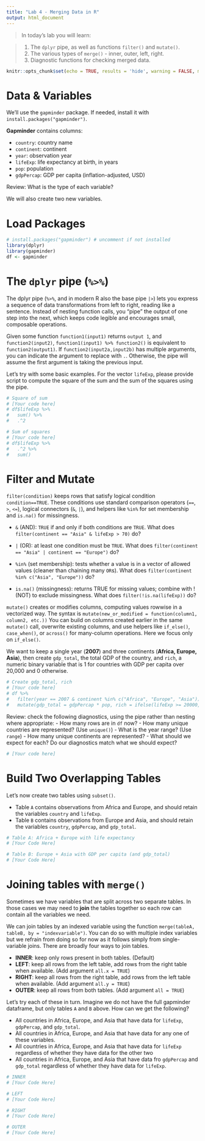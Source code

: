 ```yaml
---
title: "Lab 4 - Merging Data in R"
output: html_document
---
```

> In today's lab you will learn:

> 1) The `dplyr` pipe, as well as functions `filter()` and `mutate()`.
> 2) The various types of `merge()` - inner, outer, left, right.
> 3) Diagnostic functions for checking merged data.

```r
knitr::opts_chunk$set(echo = TRUE, results = 'hide', warning = FALSE, message = FALSE)
```

# Data & Variables

We’ll use the `gapminder` package. If needed, install it with `install.packages("gapminder")`.

**Gapminder** contains columns:

- `country`: country name
- `continent`: continent
- `year`: observation year
- `lifeExp`: life expectancy at birth, in years
- `pop`: population
- `gdpPercap`: GDP per capita (inflation-adjusted, USD)

Review: What is the type of each variable?

We will also create two new variables.

# Load Packages

```r
# install.packages("gapminder") # uncomment if not installed
library(dplyr)
library(gapminder)
df <- gapminder
```

# The `dplyr` pipe (`%>%`)

The dplyr pipe (`%>%`, and in modern R also the base pipe `|>`) lets you express a sequence of data transformations from left to right, reading like a sentence. Instead of nesting function calls, you “pipe” the output of one step into the next, which keeps code legible and encourages small, composable operations.

Given some function `function1(input1)` returns `output 1`, and `function2(input2)`,
`function1(input1) %>% function2()` is equivalent to `function2(output1)`. If `function2(input2a,input2b)` has multiple arguments, you can indicate the argument to replace with `.`. Otherwise, the pipe will assume the first argument is taking the previous input.

Let's try with some basic examples. For the vector `lifeExp`, please provide script to compute the square of the sum and the sum of the squares using the pipe.

```r
# Square of sum
# [Your code here]
# df$lifeExp %>%
#   sum() %>%
#   .^2

# Sum of squares
# [Your code here]
# df$lifeExp %>%
#   .^2 %>%
#   sum()


```


# Filter and Mutate

`filter(condition)` keeps rows that satisfy logical condition `condition==TRUE`. These conditions use standard comparison operators (`==`, `>`, `<=`), logical connectors (`&`, `|`), and helpers like `%in%` for set membership and `is.na()` for missingness.

- `&` (AND): `TRUE` if and only if both conditions are `TRUE`. What does `filter(continent == "Asia" & lifeExp > 70)` do?

- `|` (OR): at least one condition must be `TRUE`. What does `filter(continent == "Asia" | continent == "Europe")` do?

- `%in%` (set membership): tests whether a value is in a vector of allowed values (cleaner than chaining many `OR`s). What does `filter(continent %in% c("Asia", "Europe"))` do?

- `is.na()` (missingness): returns TRUE for missing values; combine with ! (NOT) to exclude missingness.
What does `filter(!is.na(lifeExp))` do?


`mutate()` creates or modifies columns, computing values rowwise in a vectorized way. The syntax is `mutate(new_or_modified = function(column1, column2, etc.))` You can build on columns created earlier in the same `mutate()` call, overwrite existing columns, and use helpers like `if_else()`, `case_when()`, or `across()` for many-column operations. Here we focus only on `if_else()`.

We want to keep a single year (**2007**) and three continents (**Africa, Europe, Asia**), then create `gdp_total`, the total GDP of the country, and `rich`, a numeric binary variable that is 1 for countries with GDP per capita over 20,000 and 0 otherwise.

```r
# Create gdp_total, rich
# [Your code here]
# df %>%
#   filter(year == 2007 & continent %in% c("Africa", "Europe", "Asia")) %>%
#   mutate(gdp_total = gdpPercap * pop, rich = ifelse(lifeExp >= 20000, 1, 0))

```

Review: check the following diagnostics, using the pipe rather than nesting where appropriate:
- How many rows are in `df` now?
- How many unique countries are represented? (Use `unique()`)
- What is the year range? (Use `range`)
- How many unique continents are represented?
- What should we expect for each? Do our diagnostics match what we should expect?

```r
# [Your code here]

```

# Build Two Overlapping Tables

Let's now create two tables using `subset()`.

- Table `A` contains observations from Africa and Europe, and should retain the variables `country` and `lifeExp`.
- Table `B` contains observations from Europe and Asia, and should retain the variables `country`, `gdpPercap`, and `gdp_total`.


```r
# Table A: Africa + Europe with life expectancy
# [Your Code Here]

# Table B: Europe + Asia with GDP per capita (and gdp_total)
# [Your Code Here]

```

# Joining tables with `merge()`

Sometimes we have variables that are split across two separate tables. In those cases we may need to **join** the tables together so each row can contain all the variables we need.

We can join tables by an indexed variable using the function `merge(tableA, tableB, by = "indexvariable")`. You can do so with multiple index variables but we refrain from doing so for now as it follows simply from single-variable joins. There are broadly four ways to join tables.

- **INNER**: keep only rows present in both tables. (Default)
- **LEFT**: keep all rows from the left table, add rows from the right table when available. (Add argument `all.x = TRUE`)
- **RIGHT**: keep all rows from the right table, add rows from the left table when available. (Add argument `all.y = TRUE`)
- **OUTER**: keep all rows from both tables. (Add argument `all = TRUE`)

Let's try each of these in turn. Imagine we do not have the full gapminder dataframe, but only tables `A` and `B` above. How can we get the following?

- All countries in Africa, Europe, and Asia that have data for `lifeExp`, `gdpPercap`, and `gdp_total`.
- All countries in Africa, Europe, and Asia that have data for any one of these variables.
- All countries in Africa, Europe, and Asia that have data for `lifeExp` regardless of whether they have data for the other two
- All countries in Africa, Europe, and Asia that have data fro `gdpPercap` and `gdp_total` regardless of whether they have data for `lifeExp`.

```r
# INNER
# [Your Code Here]

# LEFT
# [Your Code Here]

# RIGHT
# [Your Code Here]

# OUTER
# [Your Code Here]
```
